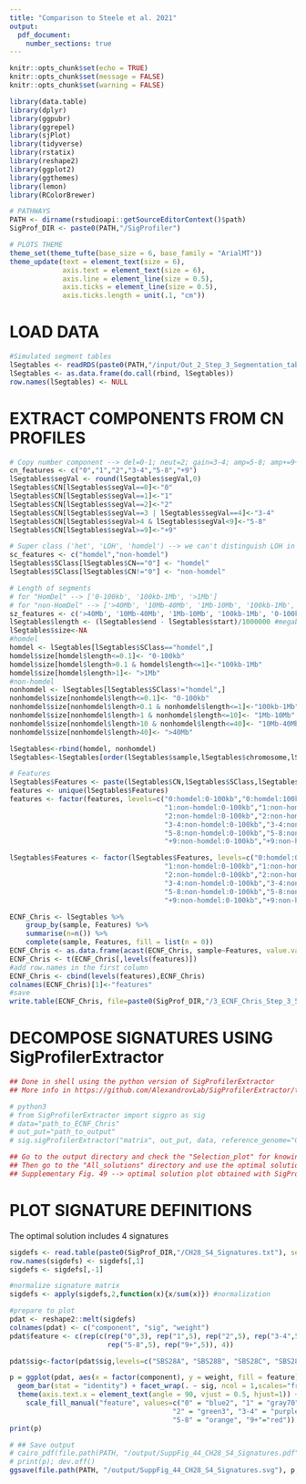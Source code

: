 ```yaml
---
title: "Comparison to Steele et al. 2021"
output: 
  pdf_document:
    number_sections: true
---
```


```r
knitr::opts_chunk$set(echo = TRUE)
knitr::opts_chunk$set(message = FALSE)
knitr::opts_chunk$set(warning = FALSE)

library(data.table)
library(dplyr)
library(ggpubr)
library(ggrepel)
library(sjPlot)
library(tidyverse)
library(rstatix)
library(reshape2)
library(ggplot2)
library(ggthemes)
library(lemon)
library(RColorBrewer)

# PATHWAYS
PATH <- dirname(rstudioapi::getSourceEditorContext()$path)
SigProf_DIR <- paste0(PATH,"/SigProfiler")

# PLOTS THEME
theme_set(theme_tufte(base_size = 6, base_family = "ArialMT"))
theme_update(text = element_text(size = 6),
             axis.text = element_text(size = 6),
             axis.line = element_line(size = 0.5), 
             axis.ticks = element_line(size = 0.5),
             axis.ticks.length = unit(.1, "cm"))
```

# LOAD DATA
```r
#Simulated segment tables
lSegtables <- readRDS(paste0(PATH,"/input/Out_2_Step_3_Segmentation_tables_20each_N240_RubenParam2.rds"))
lSegtables <- as.data.frame(do.call(rbind, lSegtables))  
row.names(lSegtables) <- NULL
```

# EXTRACT COMPONENTS FROM CN PROFILES
```r
# Copy number component --> del=0-1; neut=2; gain=3-4; amp=5-8; amp+=9+
cn_features <- c("0","1","2","3-4","5-8","+9")
lSegtables$segVal <- round(lSegtables$segVal,0)
lSegtables$CN[lSegtables$segVal==0]<-"0"
lSegtables$CN[lSegtables$segVal==1]<-"1"
lSegtables$CN[lSegtables$segVal==2]<-"2"
lSegtables$CN[lSegtables$segVal==3 | lSegtables$segVal==4]<-"3-4"
lSegtables$CN[lSegtables$segVal>4 & lSegtables$segVal<9]<-"5-8"
lSegtables$CN[lSegtables$segVal>=9]<-"+9"

# Super class ('het', 'LOH', 'homdel') --> we can't distinguish LOH in CN=2 --> homdel if CN=0 & non-homdel if CN>0
sc_features <- c("homdel","non-homdel")
lSegtables$SClass[lSegtables$CN=="0"] <- "homdel"
lSegtables$SClass[lSegtables$CN!="0"] <- "non-homdel"

# Length of segments
# for "HomDel" --> ['0-100kb', '100kb-1Mb', '>1Mb']
# for "non-HomDel" --> ['>40Mb', '10Mb-40Mb', '1Mb-10Mb', '100kb-1Mb', '0-100kb']
sz_features <- c('>40Mb', '10Mb-40Mb', '1Mb-10Mb', '100kb-1Mb', '0-100kb')
lSegtables$length <- (lSegtables$end - lSegtables$start)/1000000 #megabases
lSegtables$size<-NA
#homdel
homdel <- lSegtables[lSegtables$SClass=="homdel",]
homdel$size[homdel$length<=0.1]<- "0-100kb"
homdel$size[homdel$length>0.1 & homdel$length<=1]<-"100kb-1Mb"
homdel$size[homdel$length>1]<- ">1Mb"
#non-homdel
nonhomdel <- lSegtables[lSegtables$SClass!="homdel",]  
nonhomdel$size[nonhomdel$length<=0.1]<- "0-100kb"
nonhomdel$size[nonhomdel$length>0.1 & nonhomdel$length<=1]<-"100kb-1Mb"
nonhomdel$size[nonhomdel$length>1 & nonhomdel$length<=10]<- "1Mb-10Mb"
nonhomdel$size[nonhomdel$length>10 & nonhomdel$length<=40]<- "10Mb-40Mb"
nonhomdel$size[nonhomdel$length>40]<- ">40Mb"

lSegtables<-rbind(homdel, nonhomdel)
lSegtables<-lSegtables[order(lSegtables$sample,lSegtables$chromosome,lSegtables$start),]

# Features
lSegtables$Features <- paste(lSegtables$CN,lSegtables$SClass,lSegtables$size, sep=":")
features <- unique(lSegtables$Features)
features <- factor(features, levels=c("0:homdel:0-100kb","0:homdel:100kb-1Mb", "0:homdel:>1Mb",
                                      "1:non-homdel:0-100kb","1:non-homdel:100kb-1Mb","1:non-homdel:1Mb-10Mb","1:non-homdel:10Mb-40Mb", "1:non-homdel:>40Mb",
                                      "2:non-homdel:0-100kb","2:non-homdel:100kb-1Mb","2:non-homdel:1Mb-10Mb","2:non-homdel:10Mb-40Mb", "2:non-homdel:>40Mb",
                                      "3-4:non-homdel:0-100kb","3-4:non-homdel:100kb-1Mb","3-4:non-homdel:1Mb-10Mb","3-4:non-homdel:10Mb-40Mb", "3-4:non-homdel:>40Mb",
                                      "5-8:non-homdel:0-100kb","5-8:non-homdel:100kb-1Mb","5-8:non-homdel:1Mb-10Mb","5-8:non-homdel:10Mb-40Mb", "5-8:non-homdel:>40Mb",
                                      "+9:non-homdel:0-100kb","+9:non-homdel:100kb-1Mb","+9:non-homdel:1Mb-10Mb","+9:non-homdel:10Mb-40Mb", "+9:non-homdel:>40Mb"))

lSegtables$Features <- factor(lSegtables$Features, levels=c("0:homdel:0-100kb","0:homdel:100kb-1Mb", "0:homdel:>1Mb",
                                      "1:non-homdel:0-100kb","1:non-homdel:100kb-1Mb","1:non-homdel:1Mb-10Mb","1:non-homdel:10Mb-40Mb", "1:non-homdel:>40Mb",
                                      "2:non-homdel:0-100kb","2:non-homdel:100kb-1Mb","2:non-homdel:1Mb-10Mb","2:non-homdel:10Mb-40Mb", "2:non-homdel:>40Mb",
                                      "3-4:non-homdel:0-100kb","3-4:non-homdel:100kb-1Mb","3-4:non-homdel:1Mb-10Mb","3-4:non-homdel:10Mb-40Mb", "3-4:non-homdel:>40Mb",
                                      "5-8:non-homdel:0-100kb","5-8:non-homdel:100kb-1Mb","5-8:non-homdel:1Mb-10Mb","5-8:non-homdel:10Mb-40Mb", "5-8:non-homdel:>40Mb",
                                      "+9:non-homdel:0-100kb","+9:non-homdel:100kb-1Mb","+9:non-homdel:1Mb-10Mb","+9:non-homdel:10Mb-40Mb", "+9:non-homdel:>40Mb"))

ECNF_Chris <- lSegtables %>%
    group_by(sample, Features) %>%
    summarise(n=n()) %>%
    complete(sample, Features, fill = list(n = 0))
ECNF_Chris <- as.data.frame(acast(ECNF_Chris, sample~Features, value.var = "n"))
ECNF_Chris <- t(ECNF_Chris[,levels(features)])
#add row.names in the first column
ECNF_Chris <- cbind(levels(features),ECNF_Chris) 
colnames(ECNF_Chris)[1]<-"features"
#save
write.table(ECNF_Chris, file=paste0(SigProf_DIR,"/3_ECNF_Chris_Step_3_5signatures_20each_N240.txt"), sep="\t", col.names = TRUE, quote = FALSE)
```

# DECOMPOSE SIGNATURES USING SigProfilerExtractor
```r
## Done in shell using the python version of SigProfilerExtractor
## More info in https://github.com/AlexandrovLab/SigProfilerExtractor/tree/master/SigProfilerExtractor

# python3
# from SigProfilerExtractor import sigpro as sig
# data="path_to_ECNF_Chris"
# out_put="path_to_output"
# sig.sigProfilerExtractor("matrix", out_put, data, reference_genome="GRCh37", minimum_signatures=1, maximum_signatures=28, nmf_replicates=100, cpu=-1)

## Go to the output directory and check the "Selection_plot" for knowing the optimal number of signatures
## Then go to the "All_solutions" directory and use the optimal solution results for downstream analyses
## Supplementary Fig. 49 --> optimal solution plot obtained with SigProfilerExtractor (selection plot)
```

# PLOT SIGNATURE DEFINITIONS

The optimal solution includes 4 signatures
```r
sigdefs <- read.table(paste0(SigProf_DIR,"/CH28_S4_Signatures.txt"), sep="\t", header = T, check.names=FALSE)
row.names(sigdefs) <- sigdefs[,1]
sigdefs <- sigdefs[,-1]

#normalize signature matrix
sigdefs <- apply(sigdefs,2,function(x){x/sum(x)}) #normalization

#prepare to plot
pdat <- reshape2::melt(sigdefs)
colnames(pdat) <- c("component", "sig", "weight")
pdat$feature <- c(rep(c(rep("0",3), rep("1",5), rep("2",5), rep("3-4",5), 
                        rep("5-8",5), rep("9+",5)), 4))

pdat$sig<-factor(pdat$sig,levels=c("SBS28A", "SBS28B", "SBS28C", "SBS28D"),labels = c("SigA","SigB","SigC","SigD"))

p = ggplot(pdat, aes(x = factor(component), y = weight, fill = feature)) +
  geom_bar(stat = "identity") + facet_wrap(. ~ sig, ncol = 1,scales="free_y") + theme_bw() +
  theme(axis.text.x = element_text(angle = 90, vjust = 0.5, hjust=1)) +
    scale_fill_manual("feature", values=c("0" = "blue2", "1" = "gray70", 
                                        "2" = "green3", "3-4" = "purple2", 
                                        "5-8" = "orange", "9+"="red"))
print(p)

# ## Save output
# cairo_pdf(file.path(PATH, "/output/SuppFig_44_CH28_S4_Signatures.pdf"), height = 148/25.4, width = 210/25.4)
# print(p); dev.off()
ggsave(file.path(PATH, "/output/SuppFig_44_CH28_S4_Signatures.svg"), p, height = 148/25.4, width = 210/25.4)
```
